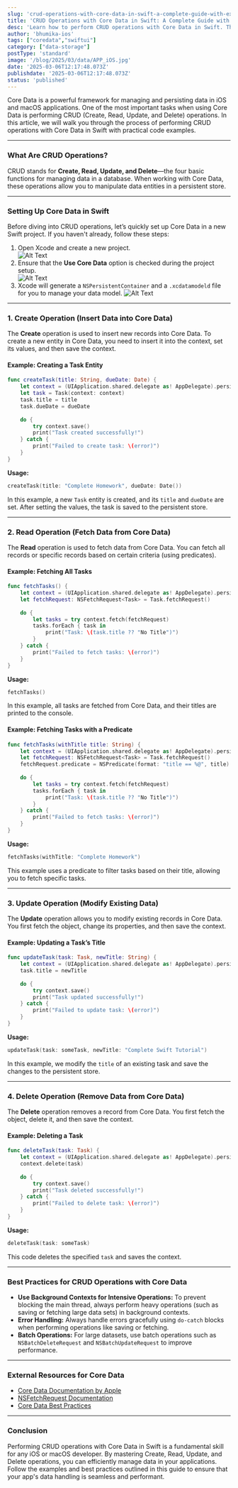 ```yaml
---
slug: 'crud-operations-with-core-data-in-swift-a-complete-guide-with-examples'
title: 'CRUD Operations with Core Data in Swift: A Complete Guide with Examples'
desc: 'Learn how to perform CRUD operations with Core Data in Swift. This comprehensive guide explains how to Create, Read, Update, and Delete data in Core Data with practical examples.'
author: 'bhumika-ios'
tags: ["coredata","swiftui"]
category: ["data-storage"]
postType: 'standard'
image: '/blog/2025/03/data/APP_iOS.jpg'
date: '2025-03-06T12:17:48.073Z'
publishdate: '2025-03-06T12:17:48.073Z'
status: 'published'
---
```



Core Data is a powerful framework for managing and persisting data in iOS and macOS applications. One of the most important tasks when using Core Data is performing CRUD (Create, Read, Update, and Delete) operations. In this article, we will walk you through the process of performing CRUD operations with Core Data in Swift with practical code examples.  

---

### **What Are CRUD Operations?**  
CRUD stands for **Create, Read, Update, and Delete**—the four basic functions for managing data in a database. When working with Core Data, these operations allow you to manipulate data entities in a persistent store.

---

### **Setting Up Core Data in Swift**  
Before diving into CRUD operations, let’s quickly set up Core Data in a new Swift project. If you haven't already, follow these steps:

1. Open Xcode and create a new project.  
![Alt Text](/blog/2025/03/data/APP_iOS.jpg)
2. Ensure that the **Use Core Data** option is checked during the project setup.  
![Alt Text](/blog/2025/03/data/AddCoreData.jpg)
3. Xcode will generate a `NSPersistentContainer` and a `.xcdatamodeld` file for you to manage your data model.
![Alt Text](/blog/2025/03/data/Coredata_Entity.jpg)

---

### **1. Create Operation (Insert Data into Core Data)**  

The **Create** operation is used to insert new records into Core Data. To create a new entity in Core Data, you need to insert it into the context, set its values, and then save the context.

#### **Example: Creating a Task Entity**  

```swift
func createTask(title: String, dueDate: Date) {
    let context = (UIApplication.shared.delegate as! AppDelegate).persistentContainer.viewContext
    let task = Task(context: context)
    task.title = title
    task.dueDate = dueDate
    
    do {
        try context.save()
        print("Task created successfully!")
    } catch {
        print("Failed to create task: \(error)")
    }
}
```

**Usage:**  
```swift
createTask(title: "Complete Homework", dueDate: Date())
```

In this example, a new `Task` entity is created, and its `title` and `dueDate` are set. After setting the values, the task is saved to the persistent store.

---

### **2. Read Operation (Fetch Data from Core Data)**  

The **Read** operation is used to fetch data from Core Data. You can fetch all records or specific records based on certain criteria (using predicates).

#### **Example: Fetching All Tasks**  

```swift
func fetchTasks() {
    let context = (UIApplication.shared.delegate as! AppDelegate).persistentContainer.viewContext
    let fetchRequest: NSFetchRequest<Task> = Task.fetchRequest()
    
    do {
        let tasks = try context.fetch(fetchRequest)
        tasks.forEach { task in
            print("Task: \(task.title ?? "No Title")")
        }
    } catch {
        print("Failed to fetch tasks: \(error)")
    }
}
```

**Usage:**  
```swift
fetchTasks()
```

In this example, all tasks are fetched from Core Data, and their titles are printed to the console.

#### **Example: Fetching Tasks with a Predicate**  

```swift
func fetchTasks(withTitle title: String) {
    let context = (UIApplication.shared.delegate as! AppDelegate).persistentContainer.viewContext
    let fetchRequest: NSFetchRequest<Task> = Task.fetchRequest()
    fetchRequest.predicate = NSPredicate(format: "title == %@", title)
    
    do {
        let tasks = try context.fetch(fetchRequest)
        tasks.forEach { task in
            print("Task: \(task.title ?? "No Title")")
        }
    } catch {
        print("Failed to fetch tasks: \(error)")
    }
}
```

**Usage:**  
```swift
fetchTasks(withTitle: "Complete Homework")
```

This example uses a predicate to filter tasks based on their title, allowing you to fetch specific tasks.

---

### **3. Update Operation (Modify Existing Data)**  

The **Update** operation allows you to modify existing records in Core Data. You first fetch the object, change its properties, and then save the context.

#### **Example: Updating a Task’s Title**  

```swift
func updateTask(task: Task, newTitle: String) {
    let context = (UIApplication.shared.delegate as! AppDelegate).persistentContainer.viewContext
    task.title = newTitle
    
    do {
        try context.save()
        print("Task updated successfully!")
    } catch {
        print("Failed to update task: \(error)")
    }
}
```

**Usage:**  
```swift
updateTask(task: someTask, newTitle: "Complete Swift Tutorial")
```

In this example, we modify the `title` of an existing task and save the changes to the persistent store.

---

### **4. Delete Operation (Remove Data from Core Data)**  

The **Delete** operation removes a record from Core Data. You first fetch the object, delete it, and then save the context.

#### **Example: Deleting a Task**  

```swift
func deleteTask(task: Task) {
    let context = (UIApplication.shared.delegate as! AppDelegate).persistentContainer.viewContext
    context.delete(task)
    
    do {
        try context.save()
        print("Task deleted successfully!")
    } catch {
        print("Failed to delete task: \(error)")
    }
}
```

**Usage:**  
```swift
deleteTask(task: someTask)
```

This code deletes the specified `task` and saves the context.

---

### **Best Practices for CRUD Operations with Core Data**  
- **Use Background Contexts for Intensive Operations:** To prevent blocking the main thread, always perform heavy operations (such as saving or fetching large data sets) in background contexts.  
- **Error Handling:** Always handle errors gracefully using `do-catch` blocks when performing operations like saving or fetching.  
- **Batch Operations:** For large datasets, use batch operations such as `NSBatchDeleteRequest` and `NSBatchUpdateRequest` to improve performance.

---

### **External Resources for Core Data**  
- [Core Data Documentation by Apple](https://developer.apple.com/documentation/coredata)  
- [NSFetchRequest Documentation](https://developer.apple.com/documentation/coredata/nsfetchrequest)  
- [Core Data Best Practices](https://developer.apple.com/documentation/coredata/core_data_best_practices)  

---

### **Conclusion**  
Performing CRUD operations with Core Data in Swift is a fundamental skill for any iOS or macOS developer. By mastering Create, Read, Update, and Delete operations, you can efficiently manage data in your applications. Follow the examples and best practices outlined in this guide to ensure that your app's data handling is seamless and performant.
